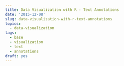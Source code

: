 ```yaml
---
title: Data Visualization with R - Text Annotations
date: '2015-12-08'
slug: data-visualization-with-r-text-annotations
topics:
  - data-visualization
tags:
  - base
  - visualization
  - text
  - annotations
draft: yes
---
```


